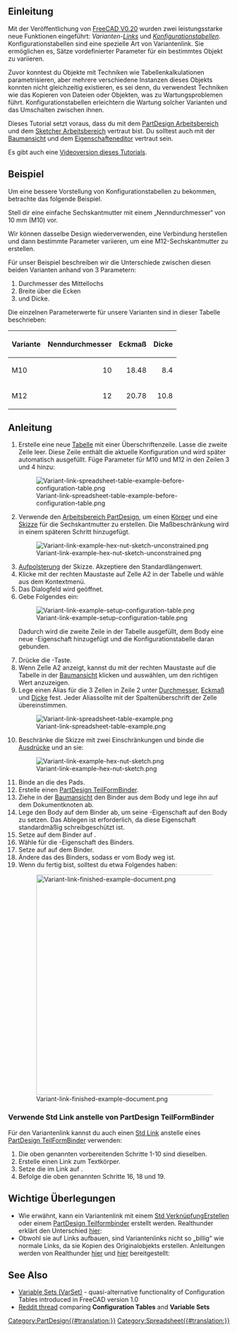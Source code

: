 <languages/>

<div lang="en" dir="ltr" class="mw-content-ltr">
{{TutorialInfo
|Topic=Using Configuration Tables
|Level=Beginner
|Time=30 minutes
|Author=Gbroques
|FCVersion=0.20
|Files=[https://forum.freecad.org/download/file.php?id=270593 ConfigurationTableExample.FCStd]
}}
</div>

<span id="Introduction"></span>
==Einleitung==

Mit der Veröffentlichung von [[Release_notes_0.20#Spreadsheet_Workbench|FreeCAD V0.20]] wurden zwei leistungsstarke neue Funktionen eingeführt: ''Varianten-[[Std_LinkMake/de|Links]]'' und ''[https://forum.freecadweb.org/viewtopic.php?f=17&t=42183 Konfigurationstabellen]''. Konfigurationstabellen sind eine spezielle Art von Variantenlink. Sie ermöglichen es, Sätze vordefinierter Parameter für ein bestimmtes Objekt zu variieren.

Zuvor konntest du Objekte mit Techniken wie Tabellenkalkulationen parametrisieren, aber mehrere verschiedene Instanzen dieses Objekts konnten nicht gleichzeitig existieren, es sei denn, du verwendest Techniken wie das Kopieren von Dateien oder Objekten, was zu Wartungsproblemen führt. Konfigurationstabellen erleichtern die Wartung solcher Varianten und das Umschalten zwischen ihnen.

Dieses Tutorial setzt voraus, dass du mit dem [[PartDesign_Workbench/de|PartDesign Arbeitsbereich]] und dem [[Sketcher_Workbench/de|Sketcher Arbeitsbereich]] vertraut bist. Du solltest auch mit der [[Tree view/de|Baumansicht]] und dem [[Property_editor/de|Eigenschafteneditor]] vertraut sein.

Es gibt auch eine [https://www.youtube.com/watch?v=m9C_ahIVKOI Videoversion dieses Tutorials].

<span id="Example"></span>
==Beispiel==

Um eine bessere Vorstellung von Konfigurationstabellen zu bekommen, betrachte das folgende Beispiel.

Stell dir eine einfache Sechskantmutter mit einem „Nenndurchmesser“ von 10 mm (M10) vor.

Wir können dasselbe Design wiederverwenden, eine Verbindung herstellen und dann bestimmte Parameter variieren, um eine M12-Sechskantmutter zu erstellen.

Für unser Beispiel beschreiben wir die Unterschiede zwischen diesen beiden Varianten anhand von 3 Parametern:
# Durchmesser des Mittellochs
# Breite über die Ecken
# und Dicke.

Die einzelnen Parameterwerte für unsere Varianten sind in dieser Tabelle beschrieben:

{| class="wikitable"
|-
! Variante !! Nenndurchmesser !! Eckmaß !! Dicke
|-
| M10 || style="text-align:right;" | 10 || style="text-align:right;" | 18.48 || style="text-align:right;" | 8.4
|-
| M12 || style="text-align:right;" | 12 || style="text-align:right;" | 20.78 || style="text-align:right;" | 10.8
|}

<span id="Instructions"></span>
==Anleitung==

# Erstelle eine neue [[Spreadsheet_CreateSheet/de|Tabelle]] mit einer Überschriftenzeile. Lasse die zweite Zeile leer. Diese Zeile enthält die aktuelle Konfiguration und wird später automatisch ausgefüllt. Füge Parameter für M10 und M12 in den Zeilen 3 und 4 hinzu: <p>[[File:Variant-link-spreadsheet-table-example-before-configuration-table.png]]</p>
# Verwende den [[PartDesign_Workbench/de|Arbeitsbereich PartDesign]], um einen [[PartDesign_Body/de|Körper]] und eine [[PartDesign_NewSketch/de|Skizze]] für die Sechskantmutter zu erstellen. Die Maßbeschränkung wird in einem späteren Schritt hinzugefügt. <p>[[File:Variant-link-example-hex-nut-sketch-unconstrained.png]]</p>
# [[PartDesign_Pad/de|Aufpolsterung]] der Skizze. Akzeptiere den Standardlängenwert.
# Klicke mit der rechten Maustaste auf Zelle A2 in der Tabelle und wähle {{MenuCommand|Konfigurationstabelle...}} aus dem Kontextmenü.
# Das Dialogfeld {{MenuCommand|Konfigurationstabelle einrichten}} wird geöffnet.
# Gebe Folgendes ein: <p>[[File:Variant-link-example-setup-configuration-table.png]]</p> Dadurch wird die zweite Zeile in der Tabelle ausgefüllt, dem Body eine neue {{PropertyData|Configuration}}-Eigenschaft hinzugefügt und die Konfigurationstabelle daran gebunden.
# Drücke die {{Button|OK}}-Taste.
# Wenn Zelle A2 {{Value|#PENDING}} anzeigt, kannst du mit der rechten Maustaste auf die Tabelle in der [[Tree_view/de|Baumansicht]] klicken und {{MenuCommand|Objekt neu berechnen}} auswählen, um den richtigen Wert anzuzeigen.
# Lege einen Alias ​​für die 3 Zellen in Zeile 2 unter <u>Durchmesser</u>, <u>Eckmaß</u> und <u>Dicke</u> fest. Jeder Alias ​​sollte mit der Spaltenüberschrift der Zelle übereinstimmen. <p>[[File:Variant-link-spreadsheet-table-example.png]]</p>
# Beschränke die Skizze mit zwei Einschränkungen und binde die [[Expressions/de|Ausdrücke]] {{Value|Spreadsheet.Durchmesser}} und {{Value|Spreadsheet.Breite über Ecken}} an sie: <p>[[File:Variant-link-example-hex-nut-sketch.png]]</p>
# Binde {{Value|Spreadsheet.Dicke}} an die {{PropertyData|Länge}} des Pads.
# Erstelle einen [[PartDesign_SubShapeBinder/de|PartDesign TeilFormBinder]].
# Ziehe in der [[Tree_view/de|Baumansicht]] den Binder aus dem Body und lege ihn auf dem Dokumentknoten ab.
# Lege den Body auf dem Binder ab, um seine {{PropertyData|Support}}-Eigenschaft auf den Body zu setzen. Das Ablegen ist erforderlich, da diese Eigenschaft standardmäßig schreibgeschützt ist.
# Setze {{PropertyData|Bind Copy on Change}} auf dem Binder auf {{Value|Enabled}}.
# Wähle {{Value|M12}} für die {{PropertyData|Configuration}}-Eigenschaft des Binders.
# Setze {{PropertyView|Use Binder Style}} auf {{FALSE}} auf dem Binder.
# Ändere das {{PropertyData|Placement}} des Binders, sodass er vom Body weg ist.
# Wenn du fertig bist, solltest du etwa Folgendes haben: <p>[[File:Variant-link-finished-example-document.png|500px]]</p>

<span id="Use_Std_Link_instead_of_PartDesign_SubShapeBinder"></span>
===Verwende Std Link anstelle von PartDesign TeilFormBinder===

Für den Variantenlink kannst du auch einen [[Std_LinkMake|Std Link]] anstelle eines [[PartDesign_SubShapeBinder|PartDesign TeilFormBinder]] verwenden:
# Die oben genannten vorbereitenden Schritte 1-10 sind dieselben.
# Erstelle einen Link zum Textkörper.
# Setze die {{PropertyData|Link Copy On Change}} im Link auf {{Value|Enabled}}.
# Befolge die oben genannten Schritte 16, 18 und 19.

<span id="Key_considerations"></span>
==Wichtige Überlegungen==

* Wie erwähnt, kann ein Variantenlink mit einem [[Std_LinkMake/de|Std VerknüpfungErstellen]] oder einem [[PartDesign_SubShapeBinder/de|PartDesign Teilformbinder]] erstellt werden. Realthunder erklärt den Unterschied [https://forum.freecadweb.org/viewtopic.php?f=17&t=42183 hier]: <p>{{quote|text=Anstatt das verknüpfte Objekt mit seiner gesamten Hierarchie zu duplizieren, erstellt der [[PartDesign_SubShapeBinder/de|Teilformbinder]] eine abgeflachte Kopie des mutierten Objekts. Ein weiterer Unterschied zu Link besteht darin, dass der [[PartDesign_SubShapeBinder/de|Teilformbinder]] alle Änderungen des Originalobjekts mit der Kopie synchronisiert, selbst wenn die Konfigurationen unterschiedlich sind, während bei Link die beiden Objekte nach dem Kopieren unabhängig werden.}}</p>
* Obwohl sie auf Links aufbauen, sind Variantenlinks nicht so „billig“ wie normale Links, da sie Kopien des Originalobjekts erstellen. Anleitungen werden von Realthunder [https://forum.freecadweb.org/viewtopic.php?p=532130#p532130 hier] und [https://forum.freecadweb.org/viewtopic.php?p=358582#p358582 hier] bereitgestellt: <p>{{quote|text=[Wenn] Du Link für alternative Konfigurationen verwendest, mußt du dir darüber im Klaren sein, dass dadurch eine Kopie des Originalobjekts erstellt wird... es wäre besser, für jede [Variante] einen einzelnen „Varianten“-Link zu erstellen, um unnötige Duplikate zu vermeiden. Oder besser noch, verwende Teilformbinder... Und erstelle wiederum einen [[PartDesign_SubShapeBinder/de|Teilformbinder]] für jede Konfiguration.}}</p>

<div lang="en" dir="ltr" class="mw-content-ltr">
==See Also==
</div>

<div lang="en" dir="ltr" class="mw-content-ltr">
* [[Std_VarSet|Variable Sets (VarSet)]] - quasi-alternative functionality of Configuration Tables introduced in FreeCAD version 1.0
* [https://www.reddit.com/r/FreeCAD/comments/1fpf9ue/variable_sets_vs_spreadsheets/ Reddit thread] comparing '''Configuration Tables''' and '''Variable Sets'''
</div>

{{Clear}}
[[Category:PartDesign{{#translation:}}]]
[[Category:Spreadsheet{{#translation:}}]]